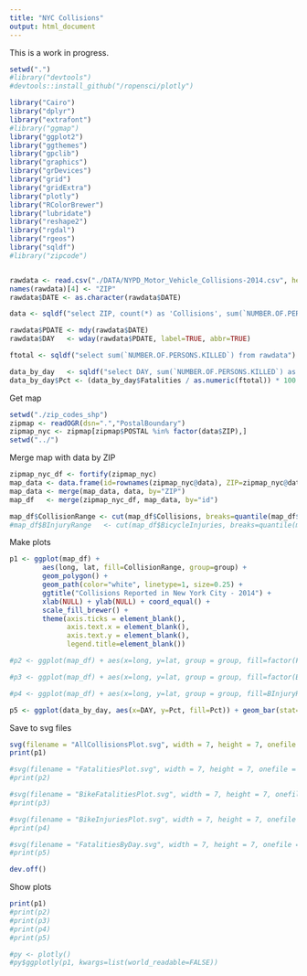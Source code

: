 ```yaml
---
title: "NYC Collisions"
output: html_document
---
```


This is a work in progress.

```r
setwd(".")
#library("devtools")
#devtools::install_github("/ropensci/plotly")

library("Cairo")
library("dplyr")
library("extrafont")
#library("ggmap")
library("ggplot2")
library("ggthemes")
library("gpclib")
library("graphics")
library("grDevices")
library("grid")
library("gridExtra")
library("plotly")
library("RColorBrewer")
library("lubridate")
library("reshape2")
library("rgdal")
library("rgeos")
library("sqldf")
#library("zipcode")


rawdata <- read.csv("./DATA/NYPD_Motor_Vehicle_Collisions-2014.csv", header=TRUE)
names(rawdata)[4] <- "ZIP"
rawdata$DATE <- as.character(rawdata$DATE)

data <- sqldf("select ZIP, count(*) as 'Collisions', sum(`NUMBER.OF.PERSONS.KILLED`) as 'Fatalities', sum(`NUMBER.OF.CYCLIST.KILLED`) as 'BicycleFatalities', sum(`NUMBER.OF.CYCLIST.INJURED`) as 'BicycleInjuries' from rawdata group by ZIP")

rawdata$PDATE <- mdy(rawdata$DATE)
rawdata$DAY   <- wday(rawdata$PDATE, label=TRUE, abbr=TRUE)

ftotal <- sqldf("select sum(`NUMBER.OF.PERSONS.KILLED`) from rawdata")

data_by_day   <- sqldf("select DAY, sum(`NUMBER.OF.PERSONS.KILLED`) as 'Fatalities' from rawdata group by DAY")
data_by_day$Pct <- (data_by_day$Fatalities / as.numeric(ftotal)) * 100
```

Get map  

```r
setwd("./zip_codes_shp")
zipmap <- readOGR(dsn=".","PostalBoundary")
zipmap_nyc <- zipmap[zipmap$POSTAL %in% factor(data$ZIP),]
setwd("../")
```

Merge map with data by ZIP

```r
zipmap_nyc_df <- fortify(zipmap_nyc)
map_data <- data.frame(id=rownames(zipmap_nyc@data), ZIP=zipmap_nyc@data$POSTAL, ZIPNAME=zipmap_nyc@data$NAME)
map_data <- merge(map_data, data, by="ZIP")
map_df   <- merge(zipmap_nyc_df, map_data, by="id")

map_df$CollisionRange <- cut(map_df$Collisions, breaks=quantile(map_df$Collisions), dig.lab=4, include.lowest=TRUE)
#map_df$BInjuryRange   <- cut(map_df$BicycleInjuries, breaks=quantile(map_df$BicycleInjuries), dig.lab=3, include.lowest=TRUE)
```

Make plots

```r

p1 <- ggplot(map_df) + 
        aes(long, lat, fill=CollisionRange, group=group) + 
        geom_polygon() + 
        geom_path(color="white", linetype=1, size=0.25) + 
        ggtitle("Collisions Reported in New York City - 2014") + 
        xlab(NULL) + ylab(NULL) + coord_equal() + 
        scale_fill_brewer() + 
        theme(axis.ticks = element_blank(), 
              axis.text.x = element_blank(), 
              axis.text.y = element_blank(), 
              legend.title=element_blank())

#p2 <- ggplot(map_df) + aes(x=long, y=lat, group = group, fill=factor(Fatalities)) + geom_polygon() + geom_path(color="white") + xlab(NULL) +  ylab(NULL) + coord_equal() + scale_fill_brewer("Fatalities") + theme(axis.ticks = element_blank(), axis.text.x = element_blank(), axis.text.y = element_blank()) 

#p3 <- ggplot(map_df) + aes(x=long, y=lat, group = group, fill=factor(BicycleFatalities)) + geom_polygon() +  geom_path(color="white") + xlab(NULL) +  ylab(NULL) + coord_equal() + scale_fill_brewer("Cyclist Fatalities") + theme(axis.ticks = element_blank(), axis.text.x = element_blank(), axis.text.y = element_blank())  

#p4 <- ggplot(map_df) + aes(x=long, y=lat, group = group, fill=BInjuryRange) + geom_polygon() + geom_path(color="white") + ggtitle("Cyclists Injuried in Collisions") + xlab(NULL) +  ylab(NULL) + coord_equal() + scale_fill_brewer("Number Injured (Range)") + theme(axis.ticks = element_blank(), axis.text.x = element_blank(), axis.text.y = element_blank())

p5 <- ggplot(data_by_day, aes(x=DAY, y=Pct, fill=Pct)) + geom_bar(stat="identity") + scale_fill_gradient(low="#aaaaaa", high="#333333") + ggtitle("Fatal Collisions by Day of the Week") + theme_fivethirtyeight() + xlab(NULL) + ylab("% of Total") + guides(fill=FALSE) + scale_color_fivethirtyeight()
```

Save to svg files

```r
svg(filename = "AllCollisionsPlot.svg", width = 7, height = 7, onefile = TRUE, pointsize = 12, family = "sans", bg = "white", antialias = c("default", "none", "gray", "subpixel"))
print(p1)

#svg(filename = "FatalitiesPlot.svg", width = 7, height = 7, onefile = TRUE, pointsize = 12, family = "sans", bg = "white", antialias = c("default", "none", "gray", "subpixel"))
#print(p2)

#svg(filename = "BikeFatalitiesPlot.svg", width = 7, height = 7, onefile = TRUE, pointsize = 12, family = "sans", bg = "white", antialias = c("default", "none", "gray", "subpixel"))
#print(p3)

#svg(filename = "BikeInjuriesPlot.svg", width = 7, height = 7, onefile = TRUE, pointsize = 12, family = "sans", bg = "white", antialias = c("default", "none", "gray", "subpixel"))
#print(p4)

#svg(filename = "FatalitiesByDay.svg", width = 7, height = 7, onefile = TRUE, pointsize = 12, family = "sans", bg = "white", antialias = c("default", "none", "gray", "subpixel"))
#print(p5)

dev.off()
```

Show plots

```r
print(p1)
#print(p2)
#print(p3)
#print(p4)
#print(p5)

#py <- plotly()
#py$ggplotly(p1, kwargs=list(world_readable=FALSE))
```

```r
```
